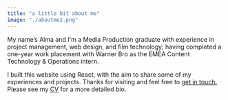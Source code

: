 ```yaml
---
title: "a little bit about me"
image: "./aboutme2.png"
---
```


My name’s Alma and I'm a Media Production graduate with experience in project management, web design, and film technology; having completed a one-year work placement with Warner Bro as the EMEA Content Technology & Operations intern. 

I built this website using React, with the aim to share some of my experiences and projects. Thanks for visiting and feel free to <a href="/#contact"><Underlining color={Theme.colors.tertiary} hoverColor={Theme.colors.secondary}>get in touch.</Underlining></a> Please see my <a href="https://drive.google.com/file/d/1XTjh5ZMplgwwHYLGds88X88uutR3ILkJ/view?usp=sharing" target="_blank" rel="nofollow noopener noreferrer" aria-label="External Link"><Underlining color={Theme.colors.tertiary} hoverColor={Theme.colors.secondary}>CV</Underlining></a> for a more detailed bio.